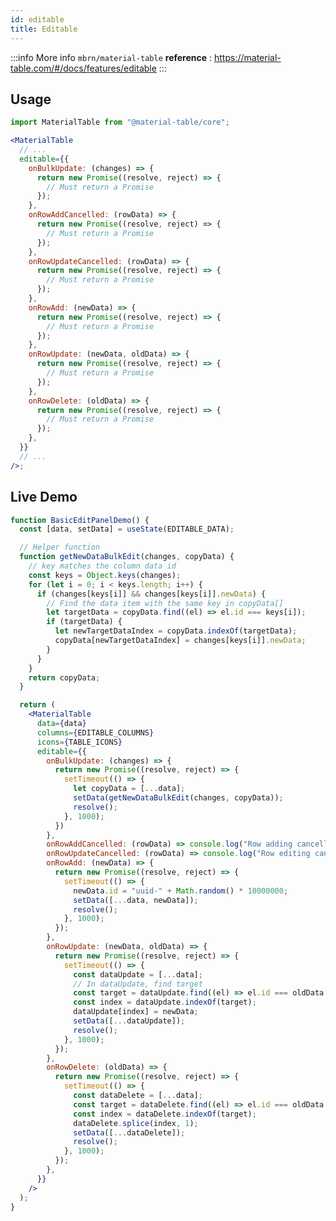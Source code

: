 ```yaml
---
id: editable
title: Editable
---
```



:::info More info
`mbrn/material-table` **reference** : https://material-table.com/#/docs/features/editable
:::

## Usage

```jsx
import MaterialTable from "@material-table/core";

<MaterialTable
  // ...
  editable={{
    onBulkUpdate: (changes) => {
      return new Promise((resolve, reject) => {
        // Must return a Promise
      });
    },
    onRowAddCancelled: (rowData) => {
      return new Promise((resolve, reject) => {
        // Must return a Promise
      }); 
    },
    onRowUpdateCancelled: (rowData) => {
      return new Promise((resolve, reject) => {
        // Must return a Promise
      });
    },
    onRowAdd: (newData) => {
      return new Promise((resolve, reject) => {
        // Must return a Promise
      });
    },
    onRowUpdate: (newData, oldData) => {
      return new Promise((resolve, reject) => {
        // Must return a Promise
      });
    },
    onRowDelete: (oldData) => {
      return new Promise((resolve, reject) => {
        // Must return a Promise
      });
    },
  }}
  // ...
/>;
```

## Live Demo

<InfoBannerAboutGlobalVarsInDemos />

```jsx live
function BasicEditPanelDemo() {
  const [data, setData] = useState(EDITABLE_DATA);

  // Helper function
  function getNewDataBulkEdit(changes, copyData) {
    // key matches the column data id
    const keys = Object.keys(changes);
    for (let i = 0; i < keys.length; i++) {
      if (changes[keys[i]] && changes[keys[i]].newData) {
        // Find the data item with the same key in copyData[]
        let targetData = copyData.find((el) => el.id === keys[i]);
        if (targetData) {
          let newTargetDataIndex = copyData.indexOf(targetData);
          copyData[newTargetDataIndex] = changes[keys[i]].newData;
        }
      }
    }
    return copyData;
  }

  return (
    <MaterialTable
      data={data}
      columns={EDITABLE_COLUMNS}
      icons={TABLE_ICONS}
      editable={{
        onBulkUpdate: (changes) => {
          return new Promise((resolve, reject) => {
            setTimeout(() => {
              let copyData = [...data];
              setData(getNewDataBulkEdit(changes, copyData));
              resolve();
            }, 1000);
          })
        },
        onRowAddCancelled: (rowData) => console.log("Row adding cancelled"),
        onRowUpdateCancelled: (rowData) => console.log("Row editing cancelled"),
        onRowAdd: (newData) => {
          return new Promise((resolve, reject) => {
            setTimeout(() => {
              newData.id = "uuid-" + Math.random() * 10000000;
              setData([...data, newData]);
              resolve();
            }, 1000);
          });
        },
        onRowUpdate: (newData, oldData) => {
          return new Promise((resolve, reject) => {
            setTimeout(() => {
              const dataUpdate = [...data];
              // In dataUpdate, find target
              const target = dataUpdate.find((el) => el.id === oldData.tableData.id);
              const index = dataUpdate.indexOf(target);
              dataUpdate[index] = newData;
              setData([...dataUpdate]);
              resolve();
            }, 1000);
          });
        },
        onRowDelete: (oldData) => {
          return new Promise((resolve, reject) => {
            setTimeout(() => {
              const dataDelete = [...data];
              const target = dataDelete.find((el) => el.id === oldData.tableData.id);
              const index = dataDelete.indexOf(target);
              dataDelete.splice(index, 1);
              setData([...dataDelete]);
              resolve();
            }, 1000);
          });
        },
      }}
    />
  );
}
```

